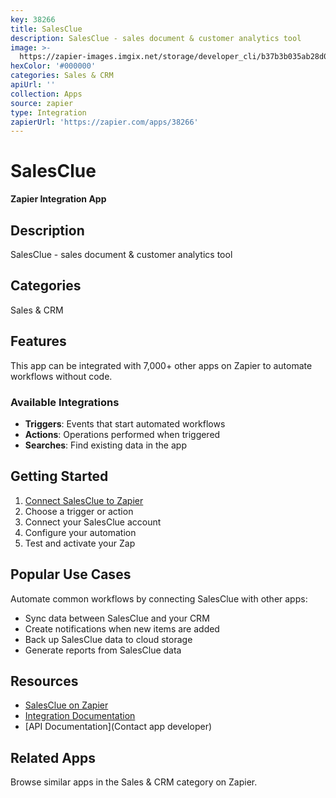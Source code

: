 ```yaml
---
key: 38266
title: SalesClue
description: SalesClue - sales document & customer analytics tool
image: >-
  https://zapier-images.imgix.net/storage/developer_cli/b37b3b035ab28d00a46e15f3420ce3a6.png?auto=format%2Ccompress&ixlib=python-3.0.0&q=50
hexColor: '#000000'
categories: Sales & CRM
apiUrl: ''
collection: Apps
source: zapier
type: Integration
zapierUrl: 'https://zapier.com/apps/38266'
---
```

# SalesClue

**Zapier Integration App**

## Description

SalesClue - sales document & customer analytics tool

## Categories

Sales & CRM

## Features

This app can be integrated with 7,000+ other apps on Zapier to automate workflows without code.

### Available Integrations

- **Triggers**: Events that start automated workflows
- **Actions**: Operations performed when triggered
- **Searches**: Find existing data in the app

## Getting Started

1. [Connect SalesClue to Zapier](https://zapier.com/apps/38266)
2. Choose a trigger or action
3. Connect your SalesClue account
4. Configure your automation
5. Test and activate your Zap

## Popular Use Cases

Automate common workflows by connecting SalesClue with other apps:

- Sync data between SalesClue and your CRM
- Create notifications when new items are added
- Back up SalesClue data to cloud storage
- Generate reports from SalesClue data

## Resources

- [SalesClue on Zapier](https://zapier.com/apps/38266)
- [Integration Documentation](https://zapier.com/apps/38266/integrations)
- [API Documentation](Contact app developer)

## Related Apps

Browse similar apps in the Sales & CRM category on Zapier.
